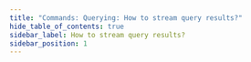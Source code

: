 ```yaml
---
title: "Commands: Querying: How to stream query results?"
hide_table_of_contents: true
sidebar_label: How to stream query results?
sidebar_position: 1
---
```





<LanguageSwitcher supportedLanguages={supportedLanguages} />

<LanguageContent language="csharp">
   <HowToStreamQueryResultsCsharp />
</LanguageContent>

<LanguageContent language="java">
   <HowToStreamQueryResultsJava />
</LanguageContent>

<LanguageContent language="http">
   <HowToStreamQueryResultsHttp />
</LanguageContent>


<!---
- [Full RavenDB query syntax](../../../indexes/querying/full-query-syntax)
- [How to query a database?](../../../client-api/commands/querying/how-to-query-a-database)

-->